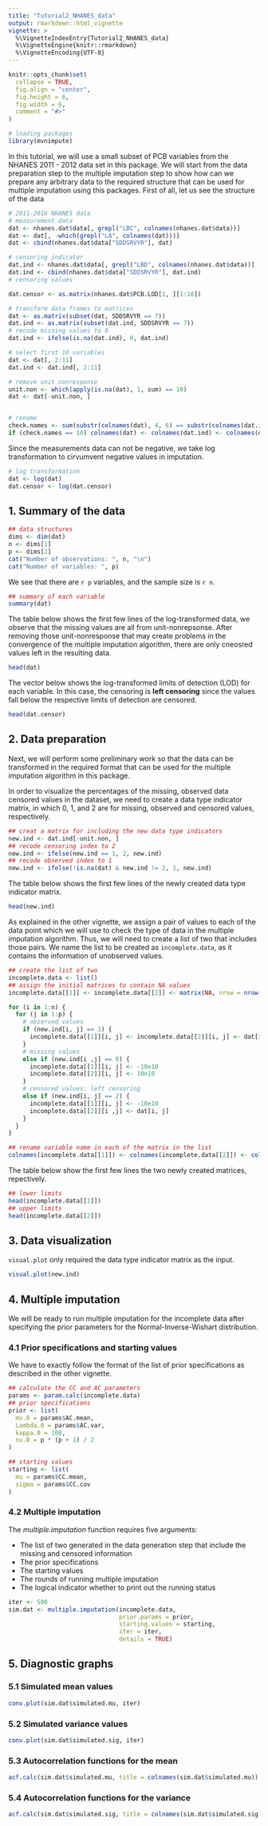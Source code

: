 ```yaml
---
title: "Tutorial2_NHANES_data"
output: rmarkdown::html_vignette
vignette: >
  %\VignetteIndexEntry{Tutorial2_NHANES_data}
  %\VignetteEngine{knitr::rmarkdown}
  %\VignetteEncoding{UTF-8}
---
```


```r
knitr::opts_chunk$set(
  collapse = TRUE,
  fig.align = "center",
  fig.height = 6,
  fig.width = 6,
  comment = "#>"
)
```

```r
# loading packages
library(mvnimpute)
```

In this tutorial, we will use a small subset of PCB variables from the NHANES 2011 - 2012 data set in this package. We will start from the data preparation step to the multiple imputation step to show how can we prepare any arbitrary data to the required structure that can be used for multiple imputation using this packages. First of all, let us see the structure of the data

```r
# 2011-2016 NHANES data
# measurement data
dat <- nhanes.dat$data[, grepl("LBC", colnames(nhanes.dat$data))]
dat <- dat[, -which(grepl("LA", colnames(dat)))]
dat <- cbind(nhanes.dat$data["SDDSRVYR"], dat)

# censoring indicator
dat.ind <- nhanes.dat$data[, grepl("LBD", colnames(nhanes.dat$data))]
dat.ind <- cbind(nhanes.dat$data["SDDSRVYR"], dat.ind)
# censoring values

dat.censor <- as.matrix(nhanes.dat$PCB.LOD[1, ][1:10])

# transform data frames to matrices
dat <- as.matrix(subset(dat, SDDSRVYR == 7))
dat.ind <- as.matrix(subset(dat.ind, SDDSRVYR == 7))
# recode missing values to 0
dat.ind <- ifelse(is.na(dat.ind), 0, dat.ind)

# select first 10 variables
dat <- dat[, 2:11]
dat.ind <- dat.ind[, 2:11]

# remove unit nonresponse
unit.non <- which(apply(is.na(dat), 1, sum) == 10)
dat <- dat[-unit.non, ]


# rename 
check.names <- sum(substr(colnames(dat), 4, 6) == substr(colnames(dat.ind), 4, 6) & substr(colnames(dat), 4, 6) == substr(colnames(dat.censor), 4, 6))
if (check.names == 10) colnames(dat) <- colnames(dat.ind) <- colnames(dat.censor) <- paste0("PCB", substr(colnames(dat), 4, 6))
```

Since the measurements data can not be negative, we take log transformation to cirvumvent negative values in imputation.

```r
# log transformation
dat <- log(dat)
dat.censor <- log(dat.censor)
```

## 1. Summary of the data

```r
## data structures
dims <- dim(dat)
n <- dims[1]
p <- dims[2]
cat("Number of observations: ", n, "\n")
cat("Number of variables: ", p)
```
We see that there are `r p` variables, and the sample size is `r n`.

```r
## summary of each variable
summary(dat)
```

The table below shows the first few lines of the log-transformed data, we observe that the missing values are all from unit-nonrepsonse. After removing those unit-nonresponse that may create problems in the convergence of the multiple imputation algorithm, there are only cneosred values left in the resulting data.

```r
head(dat)
```

The vector below shows the log-transformed limits of detection (LOD) for each variable. In this case, the censoring is **left censoring** since the values fall below the respective limits of detection are censored.

```r
head(dat.censor)
```

## 2. Data preparation

Next, we will perform some preliminary work so that the data can be transformed in the required format that can be used for the multiple imputation algorithm in this package.

In order to visualize the percentages of the missing, observed data censored values in the dataset, we need to create a data type indicator matrix, in which 0, 1, and 2 are for missing, observed and censored values, respectively.

```r
## creat a matrix for including the new data type indicators
new.ind <- dat.ind[-unit.non, ]
## recode censoring index to 2
new.ind <- ifelse(new.ind == 1, 2, new.ind)
## recode observed index to 1
new.ind <- ifelse(!is.na(dat) & new.ind != 2, 1, new.ind)
```

The table below shows the first few lines of the newly created data type indicator matrix.

```r
head(new.ind)
```

As explained in the other vignette, we assign a pair of values to each of the data point which we will use to check the type of data in the multiple imputation algorithm. Thus, we will need to create a list of two that includes those pairs. We name the list to be created as `incomplete.data`, as it contains the information of unobserved values.

```r
## create the list of two 
incomplete.data <- list()
## assign the initial matrices to contain NA values
incomplete.data[[1]] <- incomplete.data[[2]] <- matrix(NA, nrow = nrow(new.ind), ncol = ncol(new.ind))

for (i in 1:n) {
  for (j in 1:p) {
    # observed values
    if (new.ind[i, j] == 1) {
      incomplete.data[[1]][i, j] <- incomplete.data[[2]][i, j] <- dat[i, j]
    }
    # missing values
    else if (new.ind[i ,j] == 0) {
      incomplete.data[[1]][i, j] <- -10e10
      incomplete.data[[2]][i, j] <- 10e10
    }
    # censored values: left censoring
    else if (new.ind[i, j] == 2) {
      incomplete.data[[1]][i, j] <- -10e10
      incomplete.data[[2]][i ,j] <- dat[i, j]
    }
  }
}

## rename variable name in each of the matrix in the list
colnames(incomplete.data[[1]]) <- colnames(incomplete.data[[2]]) <- colnames(dat)
```

The table below show the first few lines the two newly created matrices, repectively.

```r
## lower limits
head(incomplete.data[[1]])
## upper limits
head(incomplete.data[[2]])
```

## 3. Data visualization

`visual.plot` only required the data type indicator matrix as the input.

```r
visual.plot(new.ind)
```

## 4. Multiple imputation

We will be ready to run multiple imputation for the incomplete data after specifying the prior parameters for the Normal-Inverse-Wishart distribution.

### 4.1 Prior specifications and starting values

We have to exactly follow the format of the list of prior specifications as described in the other vignette.

```r
## calculate the CC and AC parameters
params <- param.calc(incomplete.data)
## prior specifications
prior <- list(
  mu.0 = params$AC.mean,
  Lambda.0 = params$AC.var,
  kappa.0 = 100,
  nu.0 = p * (p + 1) / 2
)

## starting values
starting <- list(
  mu = params$CC.mean,
  sigma = params$CC.cov
)
```

### 4.2 Multiple imputation

The *multiple.imputation* function requires five arguments:

+ The list of two generated in the data generation step that include the missing and censored information
+ The prior specifications
+ The starting values
+ The rounds of running multiple imputation
+ The logical indicator whether to print out the running status

```r
iter <- 500
sim.dat <- multiple.imputation(incomplete.data,
                               prior.params = prior, 
                               starting.values = starting, 
                               iter = iter, 
                               details = TRUE)
```

## 5. Diagnostic graphs

### 5.1 Simulated mean values

```r
conv.plot(sim.dat$simulated.mu, iter)
```

### 5.2 Simulated variance values

```r
conv.plot(sim.dat$simulated.sig, iter)
```

### 5.3 Autocorrelation functions for the mean

```r
acf.calc(sim.dat$simulated.mu, title = colnames(sim.dat$simulated.mu))
```

### 5.4 Autocorrelation functions for the variance

```r
acf.calc(sim.dat$simulated.sig, title = colnames(sim.dat$simulated.sig))
```
